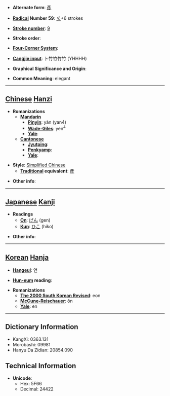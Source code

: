 * '''Alternate form''': [[彥]]

* '''[[Wiktionary:Chinese radical index| Radical]] Number 59''': [[Wiktionary:Chinese radical index 彡|彡]]+6 strokes

* '''[[Wiktionary:Chinese total strokes index|Stroke number]]''': [[Wiktionary:Chinese total strokes index 9|9]]

* '''Stroke order''': 

* '''[[Wiktionary:Chinese four corner index|Four-Corner System]]''': 

* '''[[Wiktionary:Chinese Cangjie index|Cangjie input]]''': 卜竹竹竹竹 (YHHHH)

* '''Graphical Significance and Origin''': 

* '''Common Meaning''': elegant

----

== [[Chinese]] [[Hanzi]] ==

* '''Romanizations'''
** '''[[Mandarin]]'''
*** '''[[Pinyin]]''': yàn (yan4)
*** '''[[Wade-Giles]]''': yen<sup>4</sup>
*** '''[[Yale]]''': 
** '''[[Cantonese]]'''
*** '''[[Jyutping]]''':
*** '''[[Penkyamp]]''': 
*** '''[[Yale]]''': 

* '''Style''': [[Simplified Chinese]] 
** '''[[Traditional Chinese|Traditional]] equivalent''': [[彥]]

* '''Other info''': 

----

== [[Japanese]] [[Kanji]] ==

* '''Readings'''
** '''[[On]]''': [[げん]] (gen)
** '''[[Kun]]''': [[ひこ]] (hiko)

* '''Other info''':  

----

== [[Korean]] [[Hanja]] ==

* '''[[Hangeul]]''': 언

* '''[[Hun-eum]] reading''': 

* '''Romanizations'''
** '''[[The 2000 South Korean Revised Romanization|The 2000 South Korean Revised]]''': eon
** '''[[McCune-Reischauer]]''': ŏn
** '''[[Yale]]''': en

----

== Dictionary Information ==

* KangXi: 0363.131
* Morobashi: 09981
* Hanyu Da Zidian: 20854.090

== Technical Information ==

* '''Unicode''':
** Hex: 5F66
** Decimal: 24422